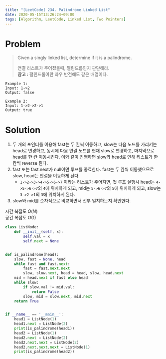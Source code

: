```yaml
---
title: "[LeetCode] 234. Palindrome Linked List"
date: 2020-05-15T13:26:24+09:00
tags: [Algorithm, LeetCode, Linked List, Two Pointers]
---
```


# Problem

> Given a singly linked list, determine if it is a palindrome.
>
> 연결 리스트가 주어졌을때, 팰린드롬인지 판단해라.  
> **참고 :** 팰린드롬이란 좌우 반전해도 같은 배열이다.

```
Example 1:
Input: 1->2
Output: false

Example 2:
Input: 1->2->2->1
Output: true
```

# Solution

1. 두 개의 포인터를 이용해 fast는 두 칸씩 이동하고, slow는 다음 노드를 가리키는 head로 변경하고, 동시에 다음 연결 노드를 현재 slow로 변경하고, 마지막으로 head를 한 칸 이동시킨다. 이와 같이 진행하면 slow와 head로 인해 리스트가 한 칸씩 reverse 된다.
2. fast 또는 fast.next가 null이면 루프를 종료한다. fast는 두 칸씩 이동했으므로 slow, head는 반절을 이동하게 된다.
   - `1->2->3->4->5->6->7` 이라는 리스트가 주어지면, 첫 루프 실행시 head는 `4->5->6->7`의 `4`에 위치하게 되고, mid는 `5->6->7`의 `5`에 위치하게 되고, slow는 `3->2->1`의 `3`에 위치하게 된다.
3. slow와 mid를 순차적으로 비교하면서 전부 일치하는지 확인한다.

시간 복잡도 $O(N)$  
공간 복잡도 $O(1)$

```py
class ListNode:
    def __init__(self, x):
        self.val = x
        self.next = None


def is_palindrome(head):
    slow, fast = None, head
    while fast and fast.next:
        fast = fast.next.next
        slow, slow.next, head = head, slow, head.next
    mid = head.next if fast else head
    while slow:
        if slow.val != mid.val:
            return False
        slow, mid = slow.next, mid.next
    return True


if __name__ == '__main__':
    head1 = ListNode(1)
    head1.next = ListNode(2)
    print(is_palindrome(head1))
    head2 = ListNode(1)
    head2.next = ListNode(2)
    head2.next.next = ListNode(2)
    head2.next.next.next = ListNode(1)
    print(is_palindrome(head2))
```
